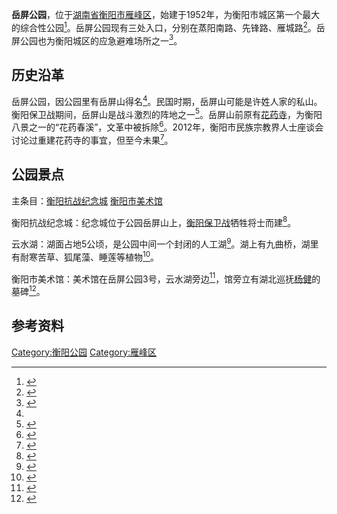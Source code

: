 {{Infobox park|park=岳屏公园|image=File:YuepingPark20170302_03.jpg|image size=220px|alt=|caption=|type=城市公园|location=[[湖南省|湖南省]][[衡阳市|衡阳市]]|coordinates={{Coord|26|53|26.9|N|112|36|36.5|E|type:mountain_region:CN|display=inline,title}}|size=|opened=5:00-23:00|operator=岳屏公园管理处|visitors=|status=全年开放|website=http://www.hyypgy.com/index.asp|area=21公顷|map=|pushpin_map=China|pushpin_map_caption=岳屏公园的位置|created=1952年}}'''岳屏公园'''，位于[[湖南省|湖南省]][[衡阳市|衡阳市]][[雁峰区|雁峰区]]，始建于1952年，为衡阳市城区第一个最大的综合性公园<ref name=":0">{{Cite web|url=http://www.hyypgy.com/News_View.asp?NewsID=20|title=公园简介|accessdate=2017年2月7日|author=岳屏公园|date=2015年10月12日|publisher=}}</ref>。岳屏公园现有三处入口，分别在蒸阳南路、先锋路、雁城路<ref>{{Cite news|url=http://www.hyqss.cn/2012/december/7D5F1201.html|title=老城区居民望岳屏公园开个正南门|author=罗宇雯|date=2012年12月19日|work=衡阳晚报|accessdate=2012年12月19日}}</ref>。岳屏公园也为衡阳城区的应急避难场所之一<ref>{{Cite news|url=http://www.hyqss.cn/2016/may/8A8B400A.html|title=我市新增6处应急避难场所|author=胡亚华|date=2016年5月10日|work=衡阳全搜索网|accessdate=2016年5月10日}}</ref>。

== 历史沿革 ==
岳屏公园，因公园里有岳屏山得名<ref name=":0" />。民国时期，岳屏山可能是许姓人家的私山。衡阳保卫战期间，岳屏山是战斗激烈的阵地之一<ref>{{Cite news|url=http://www.hyqss.cn/2016/march/1C11CF42.html|title=岳屏山西南坡发现一块神秘石碑|author=谢小青|date=2016年3月16日|work=衡阳晚报|accessdate=}}</ref>。岳屏山前原有[[花药寺|花药寺]]，为衡阳八景之一的“花药春溪”，文革中被拆除<ref>{{Cite book|url=|title=衡阳市志|last=衡阳市地方志|first=编纂委员会|authorlink=|publisher=湖南人民出版社|year=1998年|isbn=9787543817555|location=|page=2819|pages=|chapter=第七十二编 宗教}}</ref>。2012年，衡阳市民族宗教界人士座谈会讨论过重建花药寺的事宜，但至今未果<ref>{{Cite news|url=http://www.fjnet.com/zfgz/201302/t20130204_204699.htm|title=湖南衡阳市举行民族宗教界人士座谈会|author=唐海强|date=2013年2月4日|work=衡阳晚报|accessdate=2013年2月4日|archive-url=https://web.archive.org/web/20190301141457/http://www.fjnet.com/zfgz/201302/t20130204_204699.htm|archive-date=2019年3月1日|dead-url=yes}}</ref>。

== 公园景点 ==
主条目：[[衡阳抗战纪念城|衡阳抗战纪念城]] [[衡阳市美术馆|衡阳市美术馆]]

衡阳抗战纪念城：纪念城位于公园岳屏山上，[[衡阳保卫战|衡阳保卫战]]牺牲将士而建<ref>{{Cite web|url=http://www.hyypgy.com/News_View.asp?NewsID=35|title=纪念城简介|accessdate=2017年2月7日|author=岳屏公园|date=2010年10月29日|publisher=}}</ref>。

云水湖：湖面占地5公顷，是公园中间一个封闭的人工湖<ref>{{Cite news|url=http://www.hydst.com/szxw/2016/11/01/21301852905.html|title=岳屏公园云水湖出现大量蓝藻 园方将系统改造|last=谢|first=荣华|date=2016年11月1日|work=衡阳广电网|accessdate=}}</ref>。湖上有九曲桥，湖里有耐寒苦草、狐尾藻、睡莲等植物<ref>{{Cite news|url=http://www.hyqss.cn/2018/august/539EBCE4.html|title=岳屏公园斥资干湖“补草”，还一湖清澈碧绿|author=胡亚华|date=2018年8月31日|work=衡阳晚报|accessdate=2018年8月31日}}</ref>。

衡阳市美术馆：美术馆在岳屏公园3号，云水湖旁边<ref>{{Cite web|url=http://www.hyypgy.com/News_View.asp?NewsID=20|title=公园简介|accessdate=2017年2月7日|author=岳屏公园|date=2015年10月12日|publisher=}}</ref>，馆旁立有湖北巡抚[[杨健_(湖北巡抚)|杨健]]的墓碑<ref>{{Cite news|url=http://www.e0734.com/html/2010/0311/51336.html|title=我市岳屏公园有新景　“资政大夫碑”将完成|last=胡|first=亚华|date=2010年3月11日|work=中国衡阳新闻网|accessdate=|archive-url=https://web.archive.org/web/20170301180332/http://www.e0734.com/html/2010/0311/51336.html|archive-date=2017年3月1日|dead-url=yes}}</ref>。

{{Gallery|File:YuepingPark20170302 02.jpg|岳屏山间的小路|File:YuepingPark20170302 01.jpg|岳屏山的树林|File:Hengyang Art Museum.JPG|云水湖旁的[[衡阳市美术馆|衡阳市美术馆]]|File:衡阳抗战纪念塔01.JPG|[[衡阳抗日英雄纪念碑|抗日英雄纪念碑]]|title=|footer=|width=150|lines=2|height=150}}


== 参考资料 ==
{{Reflist|2}}
{{衡阳公园}}
{{衡阳爱国主义教育示范基地}}
[[Category:衡阳公园|Category:衡阳公园]]
[[Category:雁峰区|Category:雁峰区]]